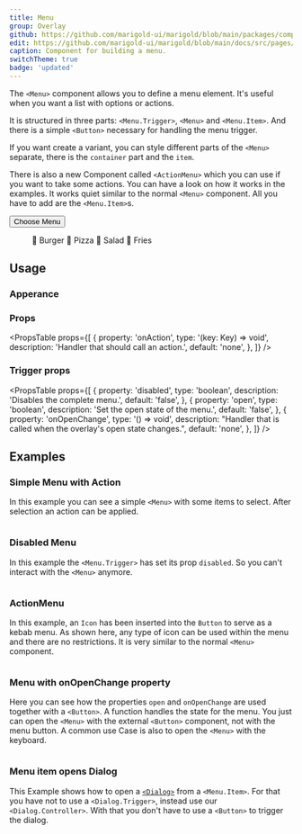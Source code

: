 ```yaml
---
title: Menu
group: Overlay
github: https://github.com/marigold-ui/marigold/blob/main/packages/components/src/Menu/Menu.tsx
edit: https://github.com/marigold-ui/marigold/blob/main/docs/src/pages/components/menu.mdx
caption: Component for building a menu.
switchTheme: true
badge: 'updated'
---
```


The `<Menu>` component allows you to define a menu element. It's useful when you want a list with options or actions.

It is structured in three parts: `<Menu.Trigger>`, `<Menu>` and `<Menu.Item>`. And there is a simple `<Button>` necessary for handling the menu trigger.

If you want create a variant, you can style different parts of the `<Menu>` separate, there is the `container` part and the `item`.

There is also a new Component called `<ActionMenu>` which you can use if you want to take some actions. You can have a look on how it works in the examples. It works quiet similar to the normal `<Menu>` component. All you have to add are the `<Menu.Item>`s.

<Preview>
  <Menu.Trigger>
    <Button variant="menu" size="small">
      Choose Menu
    </Button>
    <Menu>
      <Menu.Item key="burger">🍔 Burger</Menu.Item>
      <Menu.Item key="pizza">🍕 Pizza</Menu.Item>
      <Menu.Item key="salad">🥗 Salad</Menu.Item>
      <Menu.Item key="fries">🍟 Fries</Menu.Item>
    </Menu>
  </Menu.Trigger>
</Preview>

## Usage

### Apperance

<AppearanceTable component={title} />

### Props

<PropsTable
  props={[
    {
      property: 'onAction',
      type: '(key: Key) => void',
      description: 'Handler that should call an action.',
      default: 'none',
    },
  ]}
/>

### Trigger props

<PropsTable
  props={[
    {
      property: 'disabled',
      type: 'boolean',
      description: 'Disables the complete menu.',
      default: 'false',
    },
    {
      property: 'open',
      type: 'boolean',
      description: 'Set the open state of the menu.',
      default: 'false',
    },
    {
      property: 'onOpenChange',
      type: '() => void',
      description:
        "Handler that is called when the overlay's open state changes.",
      default: 'none',
    },
  ]}
/>

## Examples

### Simple Menu with Action

In this example you can see a simple `<Menu>` with some items to select. After selection an action can be applied.

```tsx preview file=components/Menu/menu-action.demo.tsx

```

### Disabled Menu

In this example the `<Menu.Trigger>` has set its prop `disabled`. So you can't interact with the `<Menu>` anymore.

```tsx preview file=components/Menu/menu-disabled.demo.tsx

```

### ActionMenu

In this example, an `Icon` has been inserted into the `Button` to serve as a kebab menu.
As shown here, any type of icon can be used within the menu and there are no restrictions.
It is very similar to the normal `<Menu>` component.

```tsx preview file=components/Menu/kebab-menu.demo.tsx

```

### Menu with onOpenChange property

Here you can see how the properties `open` and `onOpenChange` are used together with a `<Button>`. A function handles the state for the menu. You just can open the `<Menu>` with the external `<Button>` component, not with the menu button.
A common use Case is also to open the `<Menu>` with the keyboard.

```tsx preview file=components/Menu/menu-open.demo.tsx

```

### Menu item opens Dialog

This Example shows how to open a [`<Dialog>`](/components/dialog/) from a `<Menu.Item>`.
For that you have not to use a `<Dialog.Trigger>`, instead use our `<Dialog.Controller>`. With that you don't have to use a `<Button>` to trigger the dialog.

```tsx preview file=components/Menu/menu-open-dialog.demo.tsx

```
